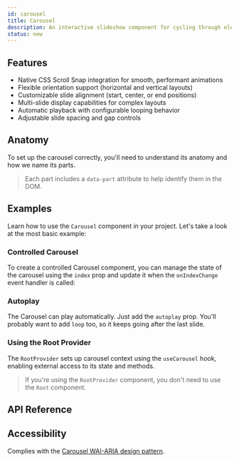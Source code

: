 ```yaml
---
id: carousel
title: Carousel
description: An interactive slideshow component for cycling through elements.
status: new
---
```


<ComponentPreview id="Carousel" />

## Features

- Native CSS Scroll Snap integration for smooth, performant animations
- Flexible orientation support (horizontal and vertical layouts)
- Customizable slide alignment (start, center, or end positions)
- Multi-slide display capabilities for complex layouts
- Automatic playback with configurable looping behavior
- Adjustable slide spacing and gap controls

## Anatomy

To set up the carousel correctly, you'll need to understand its anatomy and how we name its parts.

> Each part includes a `data-part` attribute to help identify them in the DOM.

<Anatomy id="carousel" />

## Examples

Learn how to use the `Carousel` component in your project. Let's take a look at the most basic
example:

<Example id="basic" />

### Controlled Carousel

To create a controlled Carousel component, you can manage the state of the carousel using the
`index` prop and update it when the `onIndexChange` event handler is called:

<Example id="controlled" />

### Autoplay

The Carousel can play automatically. Just add the `autoplay` prop. You'll probably want to add `loop` too, so it keeps going after the last slide.

<Example id="autoplay" />

### Using the Root Provider

The `RootProvider` sets up carousel context using the `useCarousel` hook, enabling external access to its state and methods.

<Example id="root-provider" />

> If you're using the `RootProvider` component, you don't need to use the `Root` component.

## API Reference

<ComponentTypes id="carousel" />

## Accessibility

Complies with the
[Carousel WAI-ARIA design pattern](https://www.w3.org/WAI/ARIA/apg/patterns/carousel/).
